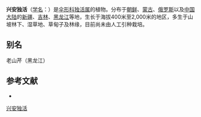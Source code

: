 {{NoteTA|G1=LS}}
{{Speciesbox
| name = 兴安独活
| status = 
| status_system = 
| image = 
| genus = Heracleum
| species = dissectum
| authority = Ledeb.
}}

'''兴安独活'''（[[学名|学名]]：{{lang|la|''Heracleum dissectum''}}）是[[伞形科|伞形科]][[独活属|独活属]]的植物。分布于[[朝鲜|朝鲜]]、[[蒙古|蒙古]]、[[俄罗斯|俄罗斯]]以及[[中国大陆|中国大陆]]的[[新疆|新疆]]、[[吉林|吉林]]、[[黑龙江|黑龙江]]等地，生长于海拔400米至2,000米的地区，多生于山坡林下、湿草地、草甸子及林缘，目前尚未由人工引种栽培。

== 别名 ==
老山芹（黑龙江）

== 参考文献 ==
<div class="references-small">
* {{cite web| url =http://www.bioinfo.cn/db05/KmzwSpecies.php?action=view&id=22814| title =兴安独活| work =《中国高等植物数据库全库》| publisher =中国科学院微生物研究所| author =昆明植物研究所| accessdate =2009-02-25| deadurl =yes| archiveurl =https://web.archive.org/web/20160305015604/http://www.bioinfo.cn/db05/KmzwSpecies.php?action=view&id=22814| archivedate =2016-03-05}}
</div>
{{Taxonbar|from=Q10894182}}

[[Category:独活属|兴安独活]]


{{Apiales-stub}}